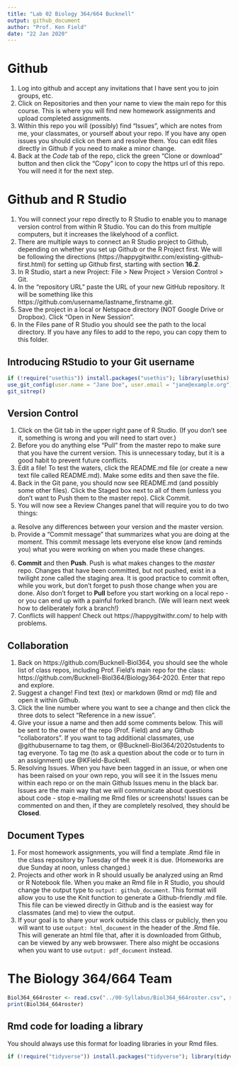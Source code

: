 ```yaml
---
title: "Lab 02 Biology 364/664 Bucknell"
output: github_document
author: "Prof. Ken Field"
date: "22 Jan 2020"
---
```


# Github

1. Log into github and accept any invitations that I have sent you to join groups, etc.
2. Click on Repositories and then your name to view the main repo for this course. This is where you will find new homework assignments and upload completed assignments.
3. Within this repo you will (possibly) find "Issues", which are notes from me, your classmates, or yourself about your repo. If you have any open issues you should click on them and resolve them. You can edit files directly in Github if you need to make a minor change.
4. Back at the *Code* tab of the repo, click the green "Clone or download" button and then click the "Copy" icon to copy the https url of this repo. You will need it for the next step.

# Github and R Studio

1. You will connect your repo directly to R Studio to enable you to manage version control from within R Studio. You can do this from multiple computers, but it increases the likelyhood of a conflict. 
2. There are multiple ways to connect an R Studio project to Github, depending on whether you set up Github or the R Project first. We will be following the directions (https://happygitwithr.com/existing-github-first.html) for setting up Github first, starting with section **16.2**.
3. In R Studio, start a new Project: File > New Project > Version Control > Git. 
4. In the “repository URL” paste the URL of your new GitHub repository. It will be something like this https://github.com/username/lastname_firstname.git.
5. Save the project in a local or Netspace directory (NOT Google Drive or Dropbox). Click "Open in New Session".
6. In the Files pane of R Studio you should see the path to the local directory. If you have any files to add to the repo, you can copy them to this folder.

## Introducing RStudio to your Git username

```r
if (!require("usethis")) install.packages("usethis"); library(usethis)
use_git_config(user.name = "Jane Doe", user.email = "jane@example.org")
git_sitrep()
```

## Version Control

1. Click on the Git tab in the upper right pane of R Studio. (If you don't see it, something is wrong and you will need to start over.)
2. Before you do anything else "Pull" from the master repo to make sure that you have the current version. This is unnecessary today, but it is a good habit to prevent future conflicts.
3. Edit a file! To test the waters, click the README.md file (or create a new text file called README.md). Make some edits and then save the file.
4. Back in the Git pane, you should now see README.md (and possibly some other files). Click the Staged box next to all of them (unless you don't want to Push them to the master repo). Click Commit.
5. You will now see a Review Changes panel that will require you to do two things:
a) Resolve any differences between your version and the master version. 
b) Provide a "Commit message" that summarizes what you are doing at the moment. This commit message lets everyone else know (and reminds you) what you were working on when you made these changes. 
6. **Commit** and then **Push**. Push is what makes changes to the *master* repo. Changes that have been committed, but not pushed, exist in a twilight zone called the staging area. It is good practice to commit often, while you work, but don't forget to push those change when you are done. Also don't forget to **Pull** before you start working on a local repo - or you can end up with a painful forked branch. (We will learn next week how to deliberately fork a branch!)
7. Conflicts will happen! Check out https://happygitwithr.com/ to help with problems.

## Collaboration
1. Back on https://github.com/Bucknell-Biol364, you should see the whole list of class repos, including Prof. Field's main repo for the class: https://github.com/Bucknell-Biol364/Biology364-2020. Enter that repo and explore.
2. Suggest a change! Find text (tex) or markdown (Rmd or md) file and open it within Github.
3. Click the line number where you want to see a change and then click the three dots to select "Reference in a new issue".
4. Give your issue a name and then add some comments below. This will be sent to the owner of the repo (Prof. Field) and any Github "collaborators". If you want to tag additional classmates, use @githubusername to tag them, or @Bucknell-Biol364/2020students to tag everyone. To tag me (to ask a question about the code or to turn in an assignment) use @KField-Bucknell. 
5. Resolving Issues. When you have been tagged in an issue, or when one has been raised on your own repo, you will see it in the Issues menu within each repo or on the main Github Issues menu in the black bar. Issues are the main way that we will communicate about questions about code - stop e-mailing me Rmd files or screenshots! Issues can be commented on and then, if they are completely resolved, they should be **Closed**.

## Document Types

1. For most homework assignments, you will find a template .Rmd file in the class repository by Tuesday of the week it is due. (Homeworks are due Sunday at noon, unless changed.)
2. Projects and other work in R should usually be analyzed using an Rmd or R Notebook file. When you make an Rmd file in R Studio, you should change the output type to `output: github_document`. This format will allow you to use the Knit function to generate a Github-friendly .md file. This file can be viewed directly in Github and is the easiest way for classmates (and me) to view the output.
3. If your goal is to share your work outside this class or publicly, then you will want to use `output: html_document` in the header of the .Rmd file. This will generate an html file that, after it is downloaded from Github, can be viewed by any web browswer. There also might be occasions when you want to use `output: pdf_document` instead.

# The Biology 364/664 Team
```r
Biol364_664roster <- read.csv("../00-Syllabus/Biol364_664roster.csv", stringsAsFactors=FALSE)
print(Biol364_664roster)
```

## Rmd code for loading a library

You should always use this format for loading libraries in your Rmd files.

```r
if (!require("tidyverse")) install.packages("tidyverse"); library(tidyverse)
```


